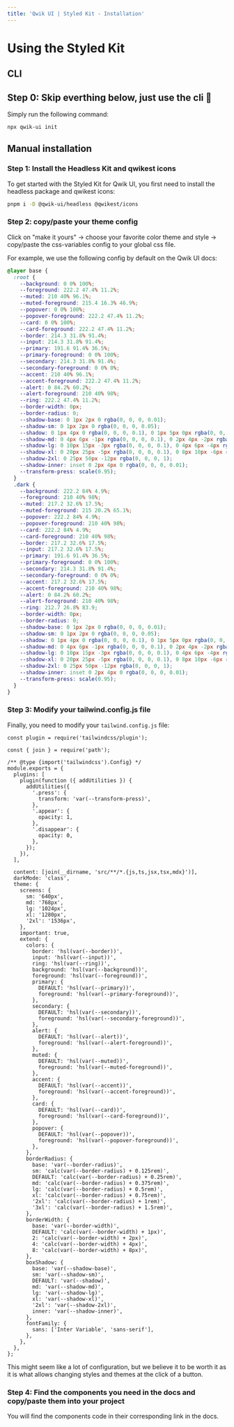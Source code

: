```yaml
---
title: 'Qwik UI | Styled Kit - Installation'
---
```


# Using the Styled Kit

## CLI

## Step 0: Skip everthing below, just use the cli 🚀

Simply run the following command:

```zsh
npx qwik-ui init
```

## Manual installation

### Step 1: Install the Headless Kit and qwikest icons

To get started with the Styled Kit for Qwik UI, you first need to install the headless package and qwikest icons:

```zsh
pnpm i -D @qwik-ui/headless @qwikest/icons
```

### Step 2: copy/paste your theme config

Click on "make it yours" -> choose your favorite color theme and style -> copy/paste the css-variables config to your global css file.

For example, we use the following config by default on the Qwik UI docs:

```css
@layer base {
  :root {
    --background: 0 0% 100%;
    --foreground: 222.2 47.4% 11.2%;
    --muted: 210 40% 96.1%;
    --muted-foreground: 215.4 16.3% 46.9%;
    --popover: 0 0% 100%;
    --popover-foreground: 222.2 47.4% 11.2%;
    --card: 0 0% 100%;
    --card-foreground: 222.2 47.4% 11.2%;
    --border: 214.3 31.8% 91.4%;
    --input: 214.3 31.8% 91.4%;
    --primary: 191.6 91.4% 36.5%;
    --primary-foreground: 0 0% 100%;
    --secondary: 214.3 31.8% 91.4%;
    --secondary-foreground: 0 0% 0%;
    --accent: 210 40% 96.1%;
    --accent-foreground: 222.2 47.4% 11.2%;
    --alert: 0 84.2% 60.2%;
    --alert-foreground: 210 40% 98%;
    --ring: 222.2 47.4% 11.2%;
    --border-width: 0px;
    --border-radius: 0;
    --shadow-base: 0 1px 2px 0 rgba(0, 0, 0, 0.01);
    --shadow-sm: 0 1px 2px 0 rgba(0, 0, 0, 0.05);
    --shadow: 0 1px 4px 0 rgba(0, 0, 0, 0.1), 0 1px 5px 0px rgba(0, 0, 0, 0.1);
    --shadow-md: 0 4px 6px -1px rgba(0, 0, 0, 0.1), 0 2px 4px -2px rgba(0, 0, 0, 0.1);
    --shadow-lg: 0 10px 15px -3px rgba(0, 0, 0, 0.1), 0 4px 6px -4px rgba(0, 0, 0, 0.1);
    --shadow-xl: 0 20px 25px -5px rgba(0, 0, 0, 0.1), 0 8px 10px -6px rgba(0, 0, 0, 0.1);
    --shadow-2xl: 0 25px 50px -12px rgba(0, 0, 0, 1);
    --shadow-inner: inset 0 2px 4px 0 rgba(0, 0, 0, 0.01);
    --transform-press: scale(0.95);
  }
  .dark {
    --background: 222.2 84% 4.9%;
    --foreground: 210 40% 98%;
    --muted: 217.2 32.6% 17.5%;
    --muted-foreground: 215 20.2% 65.1%;
    --popover: 222.2 84% 4.9%;
    --popover-foreground: 210 40% 98%;
    --card: 222.2 84% 4.9%;
    --card-foreground: 210 40% 98%;
    --border: 217.2 32.6% 17.5%;
    --input: 217.2 32.6% 17.5%;
    --primary: 191.6 91.4% 36.5%;
    --primary-foreground: 0 0% 100%;
    --secondary: 214.3 31.8% 91.4%;
    --secondary-foreground: 0 0% 0%;
    --accent: 217.2 32.6% 17.5%;
    --accent-foreground: 210 40% 98%;
    --alert: 0 84.2% 60.2%;
    --alert-foreground: 210 40% 98%;
    --ring: 212.7 26.8% 83.9;
    --border-width: 0px;
    --border-radius: 0;
    --shadow-base: 0 1px 2px 0 rgba(0, 0, 0, 0.01);
    --shadow-sm: 0 1px 2px 0 rgba(0, 0, 0, 0.05);
    --shadow: 0 1px 4px 0 rgba(0, 0, 0, 0.1), 0 1px 5px 0px rgba(0, 0, 0, 0.1);
    --shadow-md: 0 4px 6px -1px rgba(0, 0, 0, 0.1), 0 2px 4px -2px rgba(0, 0, 0, 0.1);
    --shadow-lg: 0 10px 15px -3px rgba(0, 0, 0, 0.1), 0 4px 6px -4px rgba(0, 0, 0, 0.1);
    --shadow-xl: 0 20px 25px -5px rgba(0, 0, 0, 0.1), 0 8px 10px -6px rgba(0, 0, 0, 0.1);
    --shadow-2xl: 0 25px 50px -12px rgba(0, 0, 0, 1);
    --shadow-inner: inset 0 2px 4px 0 rgba(0, 0, 0, 0.01);
    --transform-press: scale(0.95);
  }
}
```

### Step 3: Modify your tailwind.config.js file

Finally, you need to modify your `tailwind.config.js` file:

```tsx
const plugin = require('tailwindcss/plugin');

const { join } = require('path');

/** @type {import('tailwindcss').Config} */
module.exports = {
  plugins: [
    plugin(function ({ addUtilities }) {
      addUtilities({
        '.press': {
          transform: 'var(--transform-press)',
        },
        '.appear': {
          opacity: 1,
        },
        '.disappear': {
          opacity: 0,
        },
      });
    }),
  ],

  content: [join(__dirname, 'src/**/*.{js,ts,jsx,tsx,mdx}')],
  darkMode: 'class',
  theme: {
    screens: {
      sm: '640px',
      md: '768px',
      lg: '1024px',
      xl: '1280px',
      '2xl': '1536px',
    },
    important: true,
    extend: {
      colors: {
        border: 'hsl(var(--border))',
        input: 'hsl(var(--input))',
        ring: 'hsl(var(--ring))',
        background: 'hsl(var(--background))',
        foreground: 'hsl(var(--foreground))',
        primary: {
          DEFAULT: 'hsl(var(--primary))',
          foreground: 'hsl(var(--primary-foreground))',
        },
        secondary: {
          DEFAULT: 'hsl(var(--secondary))',
          foreground: 'hsl(var(--secondary-foreground))',
        },
        alert: {
          DEFAULT: 'hsl(var(--alert))',
          foreground: 'hsl(var(--alert-foreground))',
        },
        muted: {
          DEFAULT: 'hsl(var(--muted))',
          foreground: 'hsl(var(--muted-foreground))',
        },
        accent: {
          DEFAULT: 'hsl(var(--accent))',
          foreground: 'hsl(var(--accent-foreground))',
        },
        card: {
          DEFAULT: 'hsl(var(--card))',
          foreground: 'hsl(var(--card-foreground))',
        },
        popover: {
          DEFAULT: 'hsl(var(--popover))',
          foreground: 'hsl(var(--popover-foreground))',
        },
      },
      borderRadius: {
        base: 'var(--border-radius)',
        sm: 'calc(var(--border-radius) + 0.125rem)',
        DEFAULT: 'calc(var(--border-radius) + 0.25rem)',
        md: 'calc(var(--border-radius) + 0.375rem)',
        lg: 'calc(var(--border-radius) + 0.5rem)',
        xl: 'calc(var(--border-radius) + 0.75rem)',
        '2xl': 'calc(var(--border-radius) + 1rem)',
        '3xl': 'calc(var(--border-radius) + 1.5rem)',
      },
      borderWidth: {
        base: 'var(--border-width)',
        DEFAULT: 'calc(var(--border-width) + 1px)',
        2: 'calc(var(--border-width) + 2px)',
        4: 'calc(var(--border-width) + 4px)',
        8: 'calc(var(--border-width) + 8px)',
      },
      boxShadow: {
        base: 'var(--shadow-base)',
        sm: 'var(--shadow-sm)',
        DEFAULT: 'var(--shadow)',
        md: 'var(--shadow-md)',
        lg: 'var(--shadow-lg)',
        xl: 'var(--shadow-xl)',
        '2xl': 'var(--shadow-2xl)',
        inner: 'var(--shadow-inner)',
      },
      fontFamily: {
        sans: ['Inter Variable', 'sans-serif'],
      },
    },
  },
};
```

This might seem like a lot of configuration, but we believe it to be worth it as it is what allows changing styles and themes at the click of a button.

### Step 4: Find the components you need in the docs and copy/paste them into your project

You will find the components code in their corresponding link in the docs.
